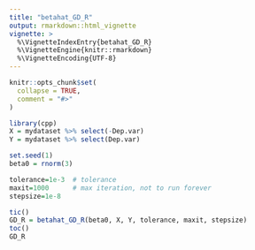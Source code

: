 ```yaml
---
title: "betahat_GD_R"
output: rmarkdown::html_vignette
vignette: >
  %\VignetteIndexEntry{betahat_GD_R}
  %\VignetteEngine{knitr::rmarkdown}
  %\VignetteEncoding{UTF-8}
---
```


```r
knitr::opts_chunk$set(
  collapse = TRUE,
  comment = "#>"
)
```

```r
library(cpp)
X = mydataset %>% select(-Dep.var)
Y = mydataset %>% select(Dep.var)

set.seed(1)
beta0 = rnorm(3)

tolerance=1e-3  # tolerance
maxit=1000      # max iteration, not to run forever
stepsize=1e-8 

tic()
GD_R = betahat_GD_R(beta0, X, Y, tolerance, maxit, stepsize)
toc()
GD_R

```
